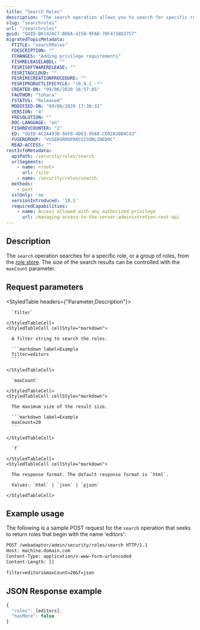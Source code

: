 ```yaml
---
title: "Search Roles"
description: "The search operation allows you to search for specific roles in the role store."
slug: "searchroles"
url: "/searchroles"
guid: "GUID-B6142AC7-B66A-4158-9FAB-70F4738D3757"
migratedTopicMetadata:
  FTITLE: "searchRoles"
  FDESCRIPTION: ""
  FCHANGES: "Adding privilege requirements"
  FISHRELEASELABEL: ""
  FESRISOFTWARERELEASE: ""
  FESRITAGCLOUD: ""
  FESRIRECREATIONPROCEDURE: ""
  FESRIPRODUCTLIFECYCLE: "10.8.1 -*"
  CREATED-ON: "09/06/2020 16:57:05"
  FAUTHOR: "tohara"
  FSTATUS: "Released"
  MODIFIED-ON: "09/06/2020 17:30:32"
  VERSION: "4"
  FRESOLUTION: ""
  DOC-LANGUAGE: "en"
  FISHREVCOUNTER: "2"
  ED: "GUID-AC2A493B-66F8-4D63-9568-CE02A36B4C43"
  FUSERGROUP: "VUSERGROUPARCGISONLINEDOC"
  READ-ACCESS: ""
restInfoMetadata:
  apiPath: /security/roles/search
  urlSegments:
    - name: <root>
      url: /site
    - name: /security/roles/search
  methods:
    - post
  sslOnly: 'no'
  versionIntroduced: '10.1'
  requiredCapabilities:
    - name: Access allowed with any authorized privilege
      url: /managing-access-to-the-server-administration-rest-api
---
```


## Description

The `search` operation searches for a specific role, or a group of roles, from the [role store](/rolestore). The size of the search results can be controlled with the `maxCount` parameter.


## Request parameters

<StyledTable headers={"Parameter,Description"}>
  <StyledTableRow>
    <StyledTableCell cellStyle="markdown">

      `filter` 

    </StyledTableCell>
    <StyledTableCell cellStyle="markdown">

      A filter string to search the roles.

      ```markdown label=Example
      filter=editors
      ```

    </StyledTableCell>
  </StyledTableRow>
  <StyledTableRow>
    <StyledTableCell cellStyle="markdown">

      `maxCount` 

    </StyledTableCell>
    <StyledTableCell cellStyle="markdown">

      The maximum size of the result size.

      ```markdown label=Example
      maxCount=20
      ```

    </StyledTableCell>
  </StyledTableRow>
  <StyledTableRow>
    <StyledTableCell cellStyle="markdown">

      `f` 

    </StyledTableCell>
    <StyledTableCell cellStyle="markdown">

      The response format. The default response format is `html`.

      Values: `html` | `json` | `pjson`

    </StyledTableCell>
  </StyledTableRow>
</StyledTable>


## Example usage

The following is a sample POST request for the `search` operation that seeks to return roles that begin with the name 'editors':

```markdown
POST /webadaptor/admin/security/roles/search HTTP/1.1
Host: machine.domain.com
Content-Type: application/x-www-form-urlencoded
Content-Length: []

filter=editors&maxCount=20&f=json
```

## JSON Response example

```javascript
{
  "roles": [editors],
  "hasMore": false
}
```